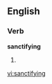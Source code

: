 ==English==

===Verb===
'''sanctifying'''

# {{present participle of|[[sanctify]]}}

[[vi:sanctifying]]